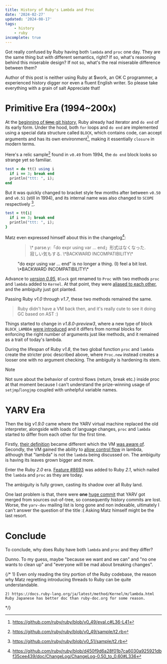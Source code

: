 ```yaml
---
title: History of Ruby's Lambda and Proc
date: '2024-02-27'
updated: '2024-08-17'
tags:
    - history
    - ruby
incomplete: true
---
```


Got really confused by Ruby having both `lambda` and `proc` one day. They are the same thing but with different semantics, right? If so, what's reasoning behind this miserable design? If not so, what's the real miserable difference between them?

Author of this post is neither using Ruby at $work, an OK C programmer, a experienced history digger nor even a fluent English writer. So please take everything with a grain of salt Appreciate that!


# Primitive Era (1994\~200x)

At the [beginning of ~~time~~ git history](https://github.com/ruby/ruby/tree/v0_49), Ruby already had iterator and `do end` of its early form. Under the hood, both `for` loops and `do end` are implemented using a special data structure called `BLOCK`, which contains code, can accept arguments and has its own environment[^0_49_eval_c], making it essentially `closure` in modern terms.

[^0_49_eval_c]: https://github.com/ruby/ruby/blob/v0_49/eval.c#L36-L41

Here's a relic sample[^relic_sample] found in `v0.49` from 1994, the `do end` block looks so strange yet so familiar.

[^relic_sample]: https://github.com/ruby/ruby/blob/v0_49/sample/t2.rb

```ruby
test = do tt() using i
  if i == 3; break end
  println("ttt: ", i);
end
```

But it was quickly changed to bracket style few months after between `v0.50` and `v0.51` (still in 1994), and its internal name was also changed to `SCOPE` respectively [^relic_sample_but_v0_50].

[^relic_sample_but_v0_50]: https://github.com/ruby/ruby/blob/v0_51/sample/t2.rb

```ruby
test = tt{i|
  if i == 3; break end
  println("ttt: ", i);
}
```

Matz even expressed himself about this in the changelog[^matz_do_changelog]:

[^matz_do_changelog]: https://github.com/ruby/ruby/blob/d450f9d6a28f01b7ca6030a925921dbf35cee439/doc/ChangeLog/ChangeLog-0.50_to_0.60#L336

<figure>
    <blockquote class="mb-0" lang="ja">
        \* parse.y:「do expr using var ... end」形式はなくなった. 寂しい気もする. \*BACKWARD INCOMPATIBILITY\*
    </blockquote>
    <figcaption>
        <span>"do expr using var ... end" is no longer a thing. (I) feel a bit lost. \*BACKWARD INCOMPATIBILITY\*</span>
    </figcaption>
</figure>

Advance to [*version 0.95*](https://github.com/ruby/ruby/tree/v0_95), `Block` got renamed to `Proc` with two methods `proc` and `lambda` added to `Kernel`. At that point, they were [aliased to each other](https://github.com/ruby/ruby/blob/fca49a8a69a0f6bb4feae74c6cd0e93d7fac8b36/eval.c#L3025), and the ambiguity just got planted.

Passing Ruby *v1.0* through *v1.7*, these two methods remained the same.

> Ruby didn't have a VM back then, and it's really cute to see it doing GC based on AST :)

Things started to change in *v1.8.0-preview3*, where a new type of block `BLOCK_LAMBDA` [were introduced](https://github.com/ruby/ruby/blob/db6fbda57c03782af44ac2d442d591d252120607/eval.c#L638) and it differs from normal blocks for enforcing the right number of arguments just like methods, and it remained as a trait of today's lambda.

During the lifespan of Ruby *v1.8*, the two global function `proc` and `lambda` create the stricter proc described above, where `Proc.new` instead creates a looser one with no argument checking. The ambiguity is hardening its stem.

> [!NOTE]
> Not sure about the behavior of control flows (return, break etc.) inside proc at that moment because I can't understand the prize-winning usage of `setjmp`/`longjmp` coupled with unhelpful variable names.


# YARV Era

Then the big *v1.9.0* came where the YARV virtual machine replaced the old interpreter, alongside with loads of language changes, `proc` and `lambda` started to differ from each other for the first time.

Firstly, [their definition](https://github.com/ruby/ruby/blob/816e8751b1dc600dfcca602524182b1d0558bb67/proc.c#L1592) became different which the VM [was aware of](https://github.com/ruby/ruby/blob/816e8751b1dc600dfcca602524182b1d0558bb67/vm.c#L555). Secondly, the VM gained the ability to [allow control flow](https://github.com/ruby/ruby/blob/a3e1b1ce7ed7e7ffac23015fc2fde56511b30681/insns.def#L1368C5) in lambda, although that "lambda" is not the `lambda` being discussed on. The ambiguity is having its leaves grown bigger and more.

Enter the Ruby *2.0* era. [Feature #8693](https://bugs.ruby-lang.org/issues/8693) was added to Ruby *2.1*, which nailed the `lambda` and `proc` as they are today.

The ambiguity is fully grown, casting its shadow over all Ruby land.

One last problem is that, there were **one** [huge commit](https://github.com/ruby/ruby/commit/a3e1b1ce7ed7e7ffac23015fc2fde56511b30681) that YARV got merged from sources out-of-tree, so consequently history commits are lost. Worse, the `yarv-dev` mailing list is long gone and non indexable, ultimately I can't answer the question of the title :( Asking Matz himself might be the last resort.


# Conclude

To conclude, why does Ruby have both `lambda` and `proc` and they differ?

Dunno. To my guess, maybe "because we want and we can" and "no one wants to clean up" and "everyone will be mad about breaking changes".

{/*
    1) Even only reading the tiny portion of the Ruby codebase, the reason why Matz regretting introducing threads to Ruby can be quite understandable.

    2) https://docs.ruby-lang.org/ja/latest/method/Kernel/m/lambda.html Ruby Japanese has better doc than ruby-doc.org for some reason.
 */}
